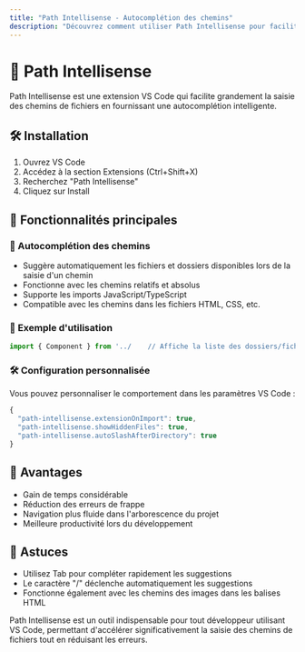 ```yaml
---
title: "Path Intellisense - Autocomplétion des chemins"
description: "Découvrez comment utiliser Path Intellisense pour faciliter la saisie des chemins de fichiers dans VS Code"
---
```


# 🧭 Path Intellisense

Path Intellisense est une extension VS Code qui facilite grandement la saisie des chemins de fichiers en fournissant une autocomplétion intelligente.

## 🛠️ Installation

1. Ouvrez VS Code
2. Accédez à la section Extensions (Ctrl+Shift+X)
3. Recherchez "Path Intellisense"
4. Cliquez sur Install

## 📘 Fonctionnalités principales

### 📘 Autocomplétion des chemins
- Suggère automatiquement les fichiers et dossiers disponibles lors de la saisie d'un chemin
- Fonctionne avec les chemins relatifs et absolus
- Supporte les imports JavaScript/TypeScript
- Compatible avec les chemins dans les fichiers HTML, CSS, etc.

### 📘 Exemple d'utilisation
```ts copy
import { Component } from '../    // Affiche la liste des dossiers/fichiers disponibles
```

### 🛠️ Configuration personnalisée
Vous pouvez personnaliser le comportement dans les paramètres VS Code :

```ts copy
{
  "path-intellisense.extensionOnImport": true,
  "path-intellisense.showHiddenFiles": true,
  "path-intellisense.autoSlashAfterDirectory": true
}
```

## 📘 Avantages
- Gain de temps considérable
- Réduction des erreurs de frappe
- Navigation plus fluide dans l'arborescence du projet
- Meilleure productivité lors du développement

## 📘 Astuces
- Utilisez Tab pour compléter rapidement les suggestions
- Le caractère "/" déclenche automatiquement les suggestions
- Fonctionne également avec les chemins des images dans les balises HTML

Path Intellisense est un outil indispensable pour tout développeur utilisant VS Code, permettant d'accélérer significativement la saisie des chemins de fichiers tout en réduisant les erreurs.

